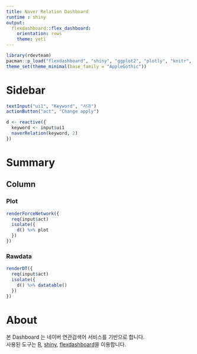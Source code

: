 ```yaml
---
title: Naver Relation Dashboard
runtime : shiny
output: 
  flexdashboard::flex_dashboard:
    orientation: rows
    theme: yeti
---
```


```r
library(rdevteam)
pacman::p_load("flexdashboard", "shiny", "ggplot2", "plotly", "knitr", "DT", "networkD3")
theme_set(theme_minimal(base_family = "AppleGothic"))
```

Sidebar {.sidebar}
=====================================

```r
textInput("ui1", "Keyword", "사과")
actionButton("act", "Change apply")

d <- reactive({
  keyword <- input$ui1
  naverRelation(keyword, 2)
})
```

Summary
=====================================

Column
-------------------------------------

### Plot

```r
renderForceNetwork({
  req(input$act)
  isolate({
    d() %>% plot
  })
})
```

### Rawdata

```r
renderDT({
  req(input$act)
  isolate({
    d() %>% datatable()
  })
})
```

About
=====================================

본 Dashboard 는 네이버 연관검색어 서비스를 기반으로 합니다.  
사용된 도구는 [R](https://www.r-project.org/), [shiny](https://shiny.rstudio.com/), [flexdashboard](https://www.google.co.kr/search?q=flexdashboard&gws_rd=cr&ei=U2SlWKnQGIrR0ASH-rzACQ)을 이용합니다.
